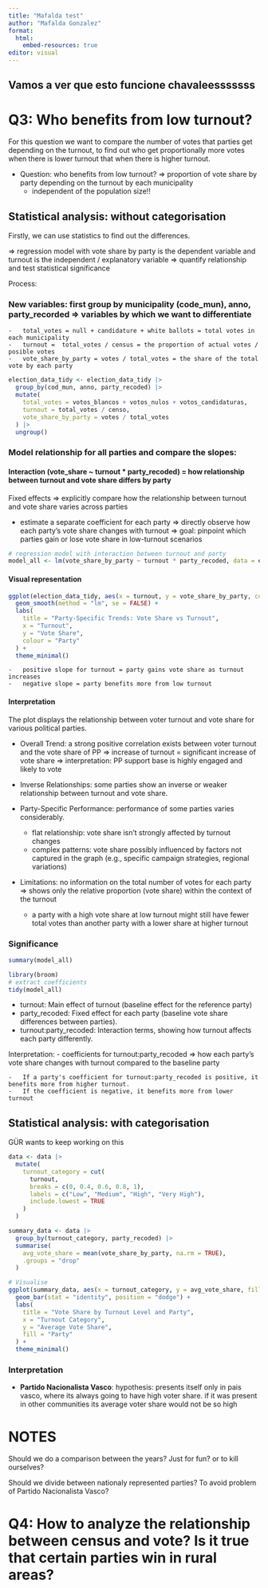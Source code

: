 ```yaml
---
title: "Mafalda test"
author: "Mafalda Gonzalez"
format: 
  html:
    embed-resources: true
editor: visual
---
```


## Vamos a ver que esto funcione chavaleesssssss

# Q3: Who benefits from low turnout?

For this question we want to compare the number of votes that parties get depending on the turnout, to find out who get proportionally more votes when there is lower turnout that when there is higher turnout.

-   Question: who benefits from low turnout? => proportion of vote share by party depending on the turnout by each municipality 
    -   independent of the population size!! 


## Statistical analysis: without categorisation
Firstly, we can use statistics to find out the differences. 

=> regression model with vote share by party is the dependent variable and turnout is the independent / explanatory variable => quantify relationship and test statistical significance 


Process:

### New variables: first group by municipality (code_mun), anno, party_recorded => variables by which we want to differentiate 

    -   total_votes = null + candidature + white ballots = total votes in each municipality 
    -   turnout =  total_votes / census = the proportion of actual votes / posible votes 
    -   vote_share_by_party = votes / total_votes = the share of the total vote by each party 

```r
election_data_tidy <- election_data_tidy |> 
  group_by(cod_mun, anno, party_recoded) |> 
  mutate(
    total_votes = votos_blancos + votos_nulos + votos_candidaturas,
    turnout = total_votes / censo,
    vote_share_by_party = votes / total_votes
  ) |> 
  ungroup()

```

    
### Model relationship for all parties and compare the slopes: 

#### Interaction (vote_share ~ turnout * party_recoded) = how relationship between turnout and vote share differs by party

Fixed effects => explicitly compare how the relationship between turnout and vote share varies across parties 

-   estimate a separate coefficient for each party => directly observe how each party’s vote share changes with turnout => goal: pinpoint which parties gain or lose vote share in low-turnout scenarios

```r
# regression model with interaction between turnout and party
model_all <- lm(vote_share_by_party ~ turnout * party_recoded, data = election_data_tidy)

```

#### Visual representation 

```r
ggplot(election_data_tidy, aes(x = turnout, y = vote_share_by_party, colour = party_recoded)) +
  geom_smooth(method = "lm", se = FALSE) +
  labs(
    title = "Party-Specific Trends: Vote Share vs Turnout",
    x = "Turnout",
    y = "Vote Share",
    colour = "Party"
  ) +
  theme_minimal()
```
    -   positive slope for turnout = party gains vote share as turnout increases
    -   negative slope = party benefits more from low turnout


#### Interpretation

The plot displays the relationship between voter turnout and vote share for various political parties.  

-   Overall Trend: a strong positive correlation exists between voter turnout and the vote share of PP => increase of turnout = significant increase of vote share => interpretation: PP support base is highly engaged and likely to vote

-   Inverse Relationships: some parties show an inverse or weaker relationship between turnout and vote share.

-   Party-Specific Performance: performance of some parties varies considerably.

    -   flat relationship: vote share isn't strongly affected by turnout changes
    -   complex patterns: vote share possibly influenced by factors not captured in the graph (e.g., specific campaign strategies, regional variations)


-   Limitations: no information on the total number of votes for each party => shows only the relative proportion (vote share) within the context of the turnout

    -   a party with a high vote share at low turnout might still have fewer total votes than another party with a lower share at higher turnout



### Significance 

```r
summary(model_all)

library(broom)
# extract coefficients
tidy(model_all)

```

-   turnout: Main effect of turnout (baseline effect for the reference party)
-   party_recoded: Fixed effect for each party (baseline vote share differences between parties).
-   turnout:party_recoded: Interaction terms, showing how turnout affects each party differently.

Interpretation: 
-   coefficients for turnout:party_recoded => how each party's vote share changes with turnout compared to the baseline party 

    -   If a party's coefficient for turnout:party_recoded is positive, it benefits more from higher turnout.
    -   If the coefficient is negative, it benefits more from lower turnout


## Statistical analysis: with categorisation

GÜR wants to keep working on this 

```r
data <- data |> 
  mutate(
    turnout_category = cut(
      turnout,
      breaks = c(0, 0.4, 0.6, 0.8, 1), 
      labels = c("Low", "Medium", "High", "Very High"),
      include.lowest = TRUE
    )
  )

summary_data <- data |> 
  group_by(turnout_category, party_recoded) |> 
  summarise(
    avg_vote_share = mean(vote_share_by_party, na.rm = TRUE),
    .groups = "drop"
  )

# Visualise
ggplot(summary_data, aes(x = turnout_category, y = avg_vote_share, fill = party_recoded)) +
  geom_bar(stat = "identity", position = "dodge") +
  labs(
    title = "Vote Share by Turnout Level and Party",
    x = "Turnout Category",
    y = "Average Vote Share",
    fill = "Party"
  ) +
  theme_minimal()
```

### Interpretation

-   **Partido Nacionalista Vasco**: hypothesis: presents itself only in pais vasco, where its always going to have high voter share. if it was present in other communities its average voter share would not be so high


# NOTES 

Should we do a comparison between the years? Just for fun? or to kill ourselves? 

Should we divide between nationaly represented parties? To avoid problem of Partido Nacionalista Vasco? 


# Q4: How to analyze the relationship between census and vote? Is it true that certain parties win in rural areas?
